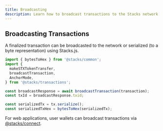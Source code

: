 ```yaml
---
title: Broadcasting
description: Learn how to broadcast transactions to the Stacks network.
---
```


## Broadcasting Transactions

A finalized transaction can be broadcasted to the network or serialized (to a byte representation) using Stacks.js.

```ts
import { bytesToHex } from '@stacks/common';
import {
  makeSTXTokenTransfer,
  broadcastTransaction,
  AnchorMode,
} from '@stacks/transactions';

const broadcastResponse = await broadcastTransaction(transaction);
const txId = broadcastResponse.txid;

const serializedTx = tx.serialize();
const serializedTxHex = bytesToHex(serializedTx);
```

<Callout title="Info">For web applications, user wallets can broadcast transactions via [@stacks/connect](/stacks/connect).</Callout>
